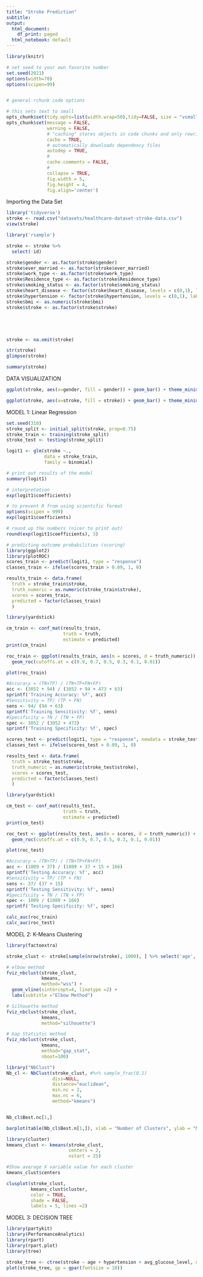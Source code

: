 ```yaml
---
title: "Stroke Prediction"
subtitle: 
output:
  html_document:
    df_print: paged
  html_notebook: default
---
```


```r


library(knitr)

# set seed to your own favorite number
set.seed(2021)
options(width=70)
options(scipen=99)


# general rchunk code options

# this sets text to small
opts_chunk$set(tidy.opts=list(width.wrap=50),tidy=FALSE, size = "vsmall")  
opts_chunk$set(message = FALSE,                                          
               warning = FALSE,
               # "caching" stores objects in code chunks and only rewrites if you change things
               cache = TRUE,                               
               # automatically downloads dependency files
               autodep = TRUE,
               # 
               cache.comments = FALSE,
               # 
               collapse = TRUE,
               fig.width = 5,  
               fig.height = 4,
               fig.align='center')


```


Importing the Data Set
```r
library('tidyverse')
stroke <- read.csv("datasets/healthcare-dataset-stroke-data.csv")
view(stroke)
```

```r
library('rsample')

stroke <- stroke %>% 
  select(-id)

stroke$gender <- as.factor(stroke$gender)
stroke$ever_married <- as.factor(stroke$ever_married)
stroke$work_type <- as.factor(stroke$work_type)
stroke$Residence_type <- as.factor(stroke$Residence_type)
stroke$smoking_status <- as.factor(stroke$smoking_status)
stroke$heart_disease <- factor(stroke$heart_disease, levels = c(0,1), labels = c("No", "Yes"))
stroke$hypertension <- factor(stroke$hypertension, levels = c(0,1), labels = c("No", "Yes"))
stroke$bmi <- as.numeric(stroke$bmi)
stroke$stroke <- as.factor(stroke$stroke)





stroke <- na.omit(stroke)

str(stroke)
glimpse(stroke)
```
```r
summary(stroke)
```
DATA VISUALIZATION 
```r
ggplot(stroke, aes(x=gender, fill = gender)) + geom_bar() + theme_minimal() + labs(title = "Gender Count on Stroke Dataset")
```
```r
ggplot(stroke, aes(x=stroke, fill = stroke)) + geom_bar() + theme_minimal() + labs(title = "Gender Count on Stroke Dataset")
```
MODEL 1: Linear Regression
```r
set.seed(310)
stroke_split <- initial_split(stroke, prop=0.75)
stroke_train <- training(stroke_split)
stroke_test <- testing(stroke_split)

logit1 <- glm(stroke ~.,
              data = stroke_train,
              family = binomial)

# print out results of the model
summary(logit1)

# interpretation
exp(logit1$coefficients)

# to prevent R from using scientific format
options(scipen = 999)
exp(logit1$coefficients)

# round up the numbers (nicer to print out)
round(exp(logit1$coefficients), 3)
```

```r
# predicting outcome probabilities (scoring)
library(ggplot2)
library(plotROC)
scores_train <- predict(logit1, type = "response")
classes_train <- ifelse(scores_train > 0.09, 1, 0)

results_train <- data.frame(
  truth = stroke_train$stroke,
  truth_numeric = as.numeric(stroke_train$stroke),
  scores = scores_train,
  predicted = factor(classes_train)
  )

library(yardstick)

cm_train <- conf_mat(results_train,
                     truth = truth,
                     estimate = predicted)
print(cm_train)

roc_train <- ggplot(results_train, aes(m = scores, d = truth_numeric)) +
  geom_roc(cutoffs.at = c(0.9, 0.7, 0.5, 0.3, 0.1, 0.01))

plot(roc_train)

#Accuracy = (TN+TP) / (TN+TP+FN+FP)
acc <- (3052 + 94) / (3052 + 94 + 473 + 63)
sprintf('Training Accuracy: %f', acc)
#Sensitivity = TP/ (TP + FN)
sens <- 94/ (94 + 63)
sprintf('Training Sensitivity: %f', sens)
#Specificity = TN / (TN + FP)
spec <- 3052 / (3052 + 473)
sprintf('Training Specificity: %f', spec)
```


```r
scores_test <- predict(logit1, type = "response", newdata = stroke_test)
classes_test <- ifelse(scores_test > 0.09, 1, 0)

results_test <- data.frame(
  truth = stroke_test$stroke,
  truth_numeric = as.numeric(stroke_test$stroke),
  scores = scores_test,
  predicted = factor(classes_test)
  )

library(yardstick)

cm_test <- conf_mat(results_test,
                     truth = truth,
                     estimate = predicted)
print(cm_test)

roc_test <- ggplot(results_test, aes(m = scores, d = truth_numeric)) +
  geom_roc(cutoffs.at = c(0.9, 0.7, 0.5, 0.3, 0.1, 0.01))

plot(roc_test)

#Accuracy = (TN+TP) / (TN+TP+FN+FP)
acc <- (1009 + 37) / (1009 + 37 + 15 + 166)
sprintf('Testing Accuracy: %f', acc)
#Sensitivity = TP/ (TP + FN)
sens <- 37/ (37 + 15)
sprintf('Testing Sensitivity: %f', sens)
#Specificity = TN / (TN + FP)
spec <- 1009 / (1009 + 166)
sprintf('Testing Specificity: %f', spec)
```
```r
calc_auc(roc_train)
calc_auc(roc_test)
```
MODEL 2: K-Means Clustering

```r
library(factoextra)

stroke_clust <- stroke[sample(nrow(stroke), 1000), ] %>% select('age', 'avg_glucose_level', 'bmi')

# elbow method
fviz_nbclust(stroke_clust,
             kmeans,
             method="wss") +
  geom_vline(xintercept=4, linetype =2) + 
  labs(subtitle ="Elbow Method")

# Silhouette method
fviz_nbclust(stroke_clust,
             kmeans,
             method="silhouette")

# Gap Statistic method
fviz_nbclust(stroke_clust,
             kmeans,
             method="gap_stat",
             nboot=100)

library("NbClust")
Nb_cl <- NbClust(stroke_clust, #%>% sample_frac(0.1)
                 diss=NULL,
                 distance="euclidean",
                 min.nc = 2,
                 max.nc = 6,
                 method="kmeans")


Nb_cl$Best.nc[1,]

barplot(table(Nb_cl$Best.n[1,]), xlab = "Number of Clusters", ylab = "Number of Criteria", main = "Number of Clusters Chosen by 26 Criteria")
```


```r
library(cluster)
kmeans_clust <- kmeans(stroke_clust,
                       centers = 2,
                       nstart = 25)

#Show average X variable value for each cluster
kmeans_clust$centers

clusplot(stroke_clust,
         kmeans_clust$cluster,
         color = TRUE,
         shade = FALSE,
         labels = 5, lines =2)
```
MODEL 3: DECISION TREE
```r
library(partykit)
library(PerformanceAnalytics)
library(rpart)   
library(rpart.plot)  
library(tree)

stroke_tree <- ctree(stroke ~ age + hypertension + avg_glucose_level, data = stroke_train)
plot(stroke_tree, gp = gpar(fontsize = 10))
```
